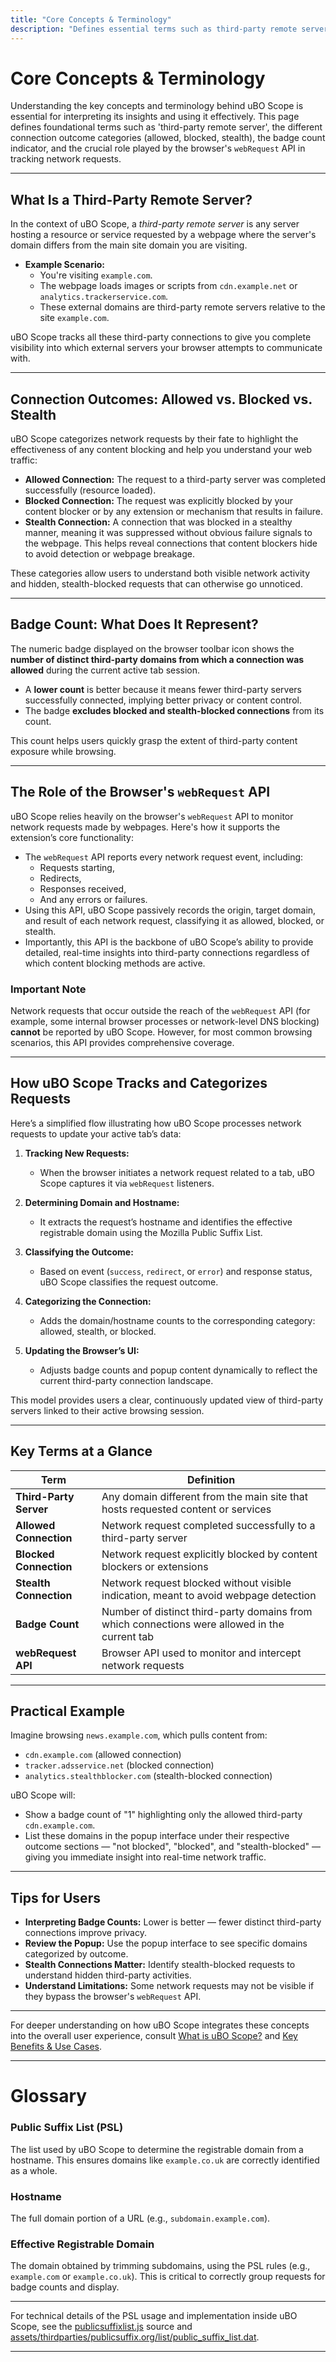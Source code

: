 ```yaml
---
title: "Core Concepts & Terminology"
description: "Defines essential terms such as third-party remote server, allowed/blocked/stealth connections, badge count, and the role of the browser's webRequest API. Provides a conceptual map for understanding how the extension tracks and categorizes all network requests in clear and accessible language."
---
```


# Core Concepts & Terminology

Understanding the key concepts and terminology behind uBO Scope is essential for interpreting its insights and using it effectively. This page defines foundational terms such as 'third-party remote server', the different connection outcome categories (allowed, blocked, stealth), the badge count indicator, and the crucial role played by the browser's `webRequest` API in tracking network requests.

---

## What Is a Third-Party Remote Server?

In the context of uBO Scope, a *third-party remote server* is any server hosting a resource or service requested by a webpage where the server's domain differs from the main site domain you are visiting.

- **Example Scenario:**
  - You're visiting `example.com`.
  - The webpage loads images or scripts from `cdn.example.net` or `analytics.trackerservice.com`.
  - These external domains are third-party remote servers relative to the site `example.com`.

uBO Scope tracks all these third-party connections to give you complete visibility into which external servers your browser attempts to communicate with.

---

## Connection Outcomes: Allowed vs. Blocked vs. Stealth

uBO Scope categorizes network requests by their fate to highlight the effectiveness of any content blocking and help you understand your web traffic:

- **Allowed Connection:** The request to a third-party server was completed successfully (resource loaded).
- **Blocked Connection:** The request was explicitly blocked by your content blocker or by any extension or mechanism that results in failure.
- **Stealth Connection:** A connection that was blocked in a stealthy manner, meaning it was suppressed without obvious failure signals to the webpage. This helps reveal connections that content blockers hide to avoid detection or webpage breakage.

These categories allow users to understand both visible network activity and hidden, stealth-blocked requests that can otherwise go unnoticed.

---

## Badge Count: What Does It Represent?

The numeric badge displayed on the browser toolbar icon shows the **number of distinct third-party domains from which a connection was allowed** during the current active tab session.

- A **lower count** is better because it means fewer third-party servers successfully connected, implying better privacy or content control.
- The badge **excludes blocked and stealth-blocked connections** from its count.

This count helps users quickly grasp the extent of third-party content exposure while browsing.

---

## The Role of the Browser's `webRequest` API

uBO Scope relies heavily on the browser's `webRequest` API to monitor network requests made by webpages. Here's how it supports the extension’s core functionality:

- The `webRequest` API reports every network request event, including:
  - Requests starting,
  - Redirects,
  - Responses received,
  - And any errors or failures.
- Using this API, uBO Scope passively records the origin, target domain, and result of each network request, classifying it as allowed, blocked, or stealth.
- Importantly, this API is the backbone of uBO Scope’s ability to provide detailed, real-time insights into third-party connections regardless of which content blocking methods are active.

### Important Note

Network requests that occur outside the reach of the `webRequest` API (for example, some internal browser processes or network-level DNS blocking) **cannot** be reported by uBO Scope. However, for most common browsing scenarios, this API provides comprehensive coverage.

---

## How uBO Scope Tracks and Categorizes Requests

Here’s a simplified flow illustrating how uBO Scope processes network requests to update your active tab’s data:

1. **Tracking New Requests:**
   - When the browser initiates a network request related to a tab, uBO Scope captures it via `webRequest` listeners.

2. **Determining Domain and Hostname:**
   - It extracts the request’s hostname and identifies the effective registrable domain using the Mozilla Public Suffix List.

3. **Classifying the Outcome:**
   - Based on event (`success`, `redirect`, or `error`) and response status, uBO Scope classifies the request outcome.

4. **Categorizing the Connection:**
   - Adds the domain/hostname counts to the corresponding category: allowed, stealth, or blocked.

5. **Updating the Browser’s UI:**
   - Adjusts badge counts and popup content dynamically to reflect the current third-party connection landscape.

This model provides users a clear, continuously updated view of third-party servers linked to their active browsing session.

---

## Key Terms at a Glance

| Term                 | Definition                                                                                      |
|----------------------|------------------------------------------------------------------------------------------------|
| **Third-Party Server**| Any domain different from the main site that hosts requested content or services                 |
| **Allowed Connection**| Network request completed successfully to a third-party server                                  |
| **Blocked Connection**| Network request explicitly blocked by content blockers or extensions                            |
| **Stealth Connection**| Network request blocked without visible indication, meant to avoid webpage detection           |
| **Badge Count**       | Number of distinct third-party domains from which connections were allowed in the current tab |
| **webRequest API**    | Browser API used to monitor and intercept network requests                                    |

---

## Practical Example

Imagine browsing `news.example.com`, which pulls content from:

- `cdn.example.com` (allowed connection)
- `tracker.adsservice.net` (blocked connection)
- `analytics.stealthblocker.com` (stealth-blocked connection)

uBO Scope will:

- Show a badge count of "1" highlighting only the allowed third-party `cdn.example.com`.
- List these domains in the popup interface under their respective outcome sections — "not blocked", "blocked", and "stealth-blocked" — giving you immediate insight into real-time network traffic.

---

## Tips for Users

- **Interpreting Badge Counts:** Lower is better — fewer distinct third-party connections improve privacy.
- **Review the Popup:** Use the popup interface to see specific domains categorized by outcome.
- **Stealth Connections Matter:** Identify stealth-blocked requests to understand hidden third-party activities.
- **Understand Limitations:** Some network requests may not be visible if they bypass the browser's `webRequest` API.

---

For deeper understanding on how uBO Scope integrates these concepts into the overall user experience, consult [What is uBO Scope?](./what-is-ubo-scope) and [Key Benefits & Use Cases](./key-benefits-and-use-cases).


---

# Glossary

### Public Suffix List (PSL)
The list used by uBO Scope to determine the registrable domain from a hostname. This ensures domains like `example.co.uk` are correctly identified as a whole.

### Hostname
The full domain portion of a URL (e.g., `subdomain.example.com`).

### Effective Registrable Domain
The domain obtained by trimming subdomains, using the PSL rules (e.g., `example.com` or `example.co.uk`). This is critical to correctly group requests for badge counts and display.

---

For technical details of the PSL usage and implementation inside uBO Scope, see the [publicsuffixlist.js](../js/lib/publicsuffixlist.js) source and [assets/thirdparties/publicsuffix.org/list/public_suffix_list.dat](../assets/thirdparties/publicsuffix.org/list/public_suffix_list.dat).

---